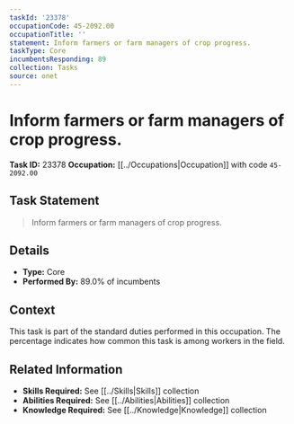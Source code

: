 ```yaml
---
taskId: '23378'
occupationCode: 45-2092.00
occupationTitle: ''
statement: Inform farmers or farm managers of crop progress.
taskType: Core
incumbentsResponding: 89
collection: Tasks
source: onet
---
```

# Inform farmers or farm managers of crop progress.

**Task ID:** 23378
**Occupation:** [[../Occupations|Occupation]] with code `45-2092.00`

## Task Statement

> Inform farmers or farm managers of crop progress.

## Details

- **Type:** Core
- **Performed By:** 89.0% of incumbents

## Context

This task is part of the standard duties performed in this occupation. The percentage indicates how common this task is among workers in the field.

## Related Information

- **Skills Required:** See [[../Skills|Skills]] collection
- **Abilities Required:** See [[../Abilities|Abilities]] collection
- **Knowledge Required:** See [[../Knowledge|Knowledge]] collection
